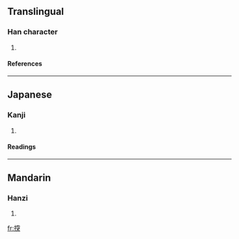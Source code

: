 ==Translingual==
===Han character===
{{Han char|rn=64|rad=手|as=09|sn=12|four=|canj=手十金大 (QJCK)}}
# {{defn|Han|sort=手09}}
====References====
{{Han ref|kx=0444.040|dkj=12388|dj=0795.030|hdz=31924.060|uh=63EC|ud=25580}}
----
==Japanese==
===Kanji===
{{ja-kanji|grade=|rs=手09}}
# {{defn|Japanese}} 
====Readings====
{{ja-readings|on=[[とつ]] (totsu), [[どち]] (dochi)|kun=[[つく]] (tsuku), [[こする]] (kosuru), [[ふれる]] (fureru)}}
----
==Mandarin==
===Hanzi===
{{cmn-hanzi|pin=[[tú]] (tu2)|wg=t'u<sup>2</sup>}}
# {{defn|Mandarin}}

[[fr:揬]]